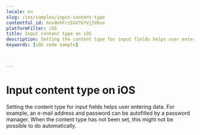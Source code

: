 ```yaml
---
locale: en
slug: /ios/samples/input-content-type
contentful_id: 6nv8nhFrzIGV7b7Vj2V6se
platformFilter: iOS
title: Input content type on iOS
description: Setting the content type for input fields helps user entering data.
keywords: [iOS code sample]


	
---
```


# Input content type on iOS

Setting the content type for input fields helps user entering data. For example, an e-mail address and password can be autofilled by a password manager. When the content type has not been set, this might not be possible to do automatically.

<CodeSample id="input-content-type" locale="en" platform="ios"/>